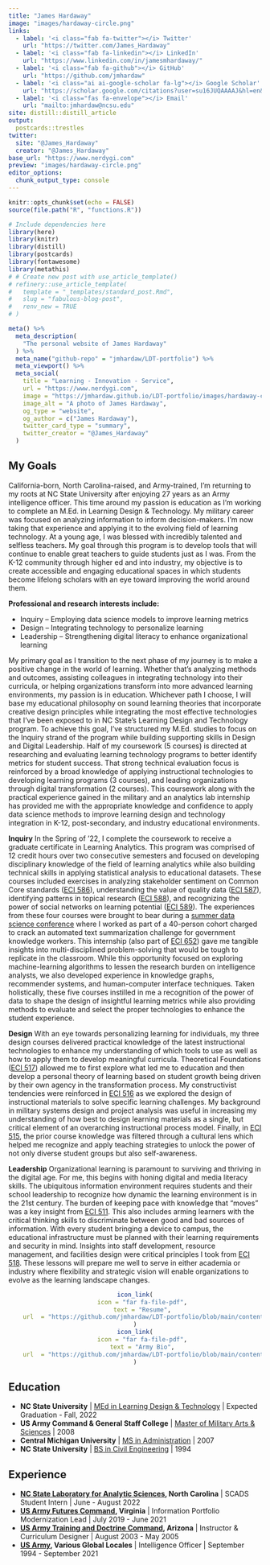 ```yaml
---
title: "James Hardaway"
image: "images/hardaway-circle.png"
links:
  - label: '<i class="fab fa-twitter"></i> Twitter'
    url: "https://twitter.com/James_Hardaway"
  - label: '<i class="fab fa-linkedin"></i> LinkedIn'
    url: "https://www.linkedin.com/in/jamesmhardaway/"  
  - label: '<i class="fab fa-github"></i> GitHub'
    url: "https://github.com/jmhardaw"
  - label: '<i class="ai ai-google-scholar fa-lg"></i> Google Scholar'
    url: "https://scholar.google.com/citations?user=su16JUQAAAAJ&hl=en&authuser=1" 
  - label: '<i class="fas fa-envelope"></i> Email'
    url: "mailto:jmhardaw@ncsu.edu"
site: distill::distill_article
output:
  postcards::trestles
twitter:
  site: "@James_Hardaway"
  creator: "@James_Hardaway"
base_url: "https://www.nerdygi.com"
preview: "images/hardaway-circle.png"
editor_options: 
  chunk_output_type: console
---
```


```r
knitr::opts_chunk$set(echo = FALSE)
source(file.path("R", "functions.R"))
```

```r
# Include dependencies here
library(here)
library(knitr)
library(distill)
library(postcards)
library(fontawesome)
library(metathis)
# # Create new post with use_article_template()
# refinery::use_article_template(
#   template = "_templates/standard_post.Rmd",
#   slug = "fabulous-blog-post", 
#   renv_new = TRUE
# )

meta() %>%
  meta_description(
    "The personal website of James Hardaway"
  ) %>%
  meta_name("github-repo" = "jmhardaw/LDT-portfolio") %>%
  meta_viewport() %>%
  meta_social(
    title = "Learning - Innovation - Service",
    url = "https://www.nerdygi.com",
    image = "https://jmhardaw.github.io/LDT-portfolio/images/hardaway-circle.png",
    image_alt = "A photo of James Hardaway",
    og_type = "website",
    og_author = c("James Hardaway"),
    twitter_card_type = "summary",
    twitter_creator = "@James_Hardaway"
  )
```

## My Goals

California-born, North Carolina-raised, and Army-trained, I’m returning to my roots at NC State University after enjoying 27 years as an Army intelligence officer. This time around my passion is education as I’m working to complete an M.Ed. in Learning Design & Technology. My military career was focused on analyzing information to inform decision-makers. I’m now taking that experience and applying it to the evolving field of learning technology. At a young age, I was blessed with incredibly talented and selfless teachers. My goal through this program is to develop tools that will continue to enable great teachers to guide students just as I was. From the K-12 community through higher ed and into industry, my objective is to create accessible and engaging educational spaces in which students become lifelong scholars with an eye toward improving the world around them.

**Professional and research interests include:**
<ul>
  <li>Inquiry – Employing data science models to improve learning metrics</li>
  <li>Design – Integrating technology to personalize learning</li>
  <li>Leadership – Strengthening digital literacy to enhance organizational learning</li>
</ul>

My primary goal as I transition to the next phase of my journey is to make a positive change in the world of learning. Whether that’s analyzing methods and outcomes, assisting colleagues in integrating technology into their curricula, or helping organizations transform into more advanced learning environments, my passion is in education. Whichever path I choose, I will base my educational philosophy on sound learning theories that incorporate creative design principles while integrating the most effective technologies that I’ve been exposed to in NC State’s Learning Design and Technology program. To achieve this goal, I’ve structured my M.Ed. studies to focus on the Inquiry strand of the program while building supporting skills in Design and Digital Leadership. Half of my coursework (5 courses) is directed at researching and evaluating learning technology programs to better identify metrics for student success. That strong technical evaluation focus is reinforced by a broad knowledge of applying instructional technologies to developing learning programs (3 courses), and leading organizations through digital transformation (2 courses). This coursework along with the practical experience gained in the military and an analytics lab internship has provided me with the appropriate knowledge and confidence to apply data science methods to improve learning design and technology integration in K-12, post-secondary, and industry educational environments.

**Inquiry**
In the Spring of ’22, I complete the coursework to receive a graduate certificate in Learning Analytics. This program was comprised of 12 credit hours over two consecutive semesters and focused on developing disciplinary knowledge of the field of learning analytics while also building technical skills in applying statistical analysis to educational datasets. These courses included exercises in analyzing stakeholder sentiment on Common Core standards ([ECI 586](http://catalog.ncsu.edu/search/?P=ECI%20586)), understanding the value of quality data ([ECI 587](http://catalog.ncsu.edu/search/?P=ECI%20587)), identifying patterns in topical research ([ECI 588](http://catalog.ncsu.edu/search/?P=ECI%20588)), and recognizing the power of social networks on learning potential ([ECI 589](http://catalog.ncsu.edu/search/?P=ECI%20589)). The experiences from these four courses were brought to bear during a [summer data science conference](https://github.com/jmhardaw/LDT-portfolio/blob/main/content/eci515-artifacts/ECI652_Internship_Summary.pdf) where I worked as part of a 40-person cohort charged to crack an automated text summarization challenge for government knowledge workers. This internship (also part of [ECI 652](http://catalog.ncsu.edu/search/?P=ECI%20652)) gave me tangible insights into multi-disciplined problem-solving that would be tough to replicate in the classroom. While this opportunity focused on exploring machine-learning algorithms to lessen the research burden on intelligence analysts, we also developed experience in knowledge graphs, recommender systems, and human-computer interface techniques. Taken holistically, these five courses instilled in me a recognition of the power of data to shape the design of insightful learning metrics while also providing methods to evaluate and select the proper technologies to enhance the student experience.

**Design**
With an eye towards personalizing learning for individuals, my three design courses delivered practical knowledge of the latest instructional technologies to enhance my understanding of which tools to use as well as how to apply them to develop meaningful curricula. Theoretical Foundations ([ECI 517](http://catalog.ncsu.edu/search/?P=ECI%20517)) allowed me to first explore what led me to education and then develop a personal theory of learning based on student growth being driven by their own agency in the transformation process. My constructivist tendencies were reinforced in [ECI 516](http://catalog.ncsu.edu/search/?P=ECI%20516) as we explored the design of instructional materials to solve specific learning challenges. My background in military systems design and project analysis was useful in increasing my understanding of how best to design learning materials as a single, but critical element of an overarching instructional process model. Finally, in [ECI 515](http://catalog.ncsu.edu/search/?P=ECI%20515), the prior course knowledge was filtered through a cultural lens which helped me recognize and apply teaching strategies to unlock the power of not only diverse student groups but also self-awareness.

**Leadership**
Organizational learning is paramount to surviving and thriving in the digital age. For me, this begins with honing digital and media literacy skills. The ubiquitous information environment requires students and their school leadership to recognize how dynamic the learning environment is in the 21st century. The burden of keeping pace with knowledge that “moves” was a key insight from [ECI 511](http://catalog.ncsu.edu/search/?P=ECI%20511). This also includes arming learners with the critical thinking skills to discriminate between good and bad sources of information. With every student bringing a device to campus, the educational infrastructure must be planned with their learning requirements and security in mind. Insights into staff development, resource management, and facilities design were critical principles I took from [ECI 518](http://catalog.ncsu.edu/search/?P=ECI%20518). These lessons will prepare me well to serve in either academia or industry where flexibility and strategic vision will enable organizations to evolve as the learning landscape changes.

<center>
```r
icon_link(
    icon = "far fa-file-pdf",
    text = "Resume",
    url  = "https://github.com/jmhardaw/LDT-portfolio/blob/main/content/Hardaway-resume-20220731.pdf"
)
icon_link(
    icon = "far fa-file-pdf",
    text = "Army Bio",
    url  = "https://github.com/jmhardaw/LDT-portfolio/blob/main/content/Hardaway-mil-bio.pdf"
)
```
</center>
## Education

<ul>
  <li>**NC State University** \| [MEd in Learning Design & Technology](https://ced.ncsu.edu/graduate/programs/masters/learning-design-and-technology/) \| Expected Graduation - Fall, 2022</li>
  <li>**US Army Command & General Staff College** \| [Master of Military Arts & Sciences](https://usacac.army.mil/organizations/cace/cgsc/sams) \| 2008</li>
  <li>**Central Michigan University** \| [MS in Administration](https://www.cmich.edu/colleges/ehs/msa/Pages/default.aspx) \| 2007</li>
  <li>**NC State University** \| [BS in Civil Engineering](https://www.ccee.ncsu.edu/) \| 1994</li>
</ul>

## Experience

<ul>
  <li>[**NC State Laboratory for Analytic Sciences**](https://ncsu-las.org/2022-scads/)**, North Carolina** \| SCADS Student Intern \| June - August 2022</li>
  <li>[**US Army Futures Command**](https://www.armyfuturescommand.com/fcc/)**, Virginia** \| Information Portfolio Modernization Lead \| July 2019 - June 2021</li>
  <li>[**US Army Training and Doctrine Command**](https://www.army.mil/USAICoE)**, Arizona** \| Instructor & Curriculum Designer \| August 2003 - May 2005</li>
  <li>[**US Army**](https://www.goarmy.com/careers-and-jobs/career-match/signal-intelligence/languages-code/35a-military-intelliigence-officer.html)**, Various Global Locales** \| Intelligence Officer \| September 1994 - September 2021</li>
</ul>